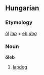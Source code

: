 ==Hungarian==
===Etymology===
[[öl]] ''[[lap]]'' + [[eb]] ''[[dog]]''

===Noun===
'''öleb'''

# [[lapdog]]